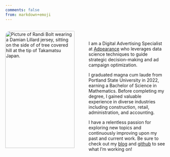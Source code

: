 ```yaml
---
comments: false
from: markdown+emoji
---
```


:::: {.columns}

::: {.column width="50%"}

<img 
    style="display: block; 
           margin-left: true;
           margin-right: auto;
           width: 95%;
           border-radius: 1rem;"
    src="img/takamatsu.JPG" 
    alt="Picture of Randi Bolt wearing a Damian Lillard jersey, sitting on the side of of tree covered hill at the tip of Takamatsu Japan.">
</img>
:::

::: {.column width="50%"}

<br>

I am a Digital Advertising Specialist at [Adpearance](https://adpearance.com/) who leverages data science techniques to guide strategic decision-making and ad campaign optimization. 

I graduated magna cum laude from Portland State University in 2022, earning a Bachelor of Science in Mathematics. Before completing my degree, I gained valuable experience in diverse industries including construction, retail, administration, and accounting. 

I have a relentless passion for exploring new topics and continuously improving upon my past and current work. Be sure to check out my [blog](http://localhost:4773/blog.html) and [github](https://github.com/rbolt13) to see what I'm working on!

:::
::::
